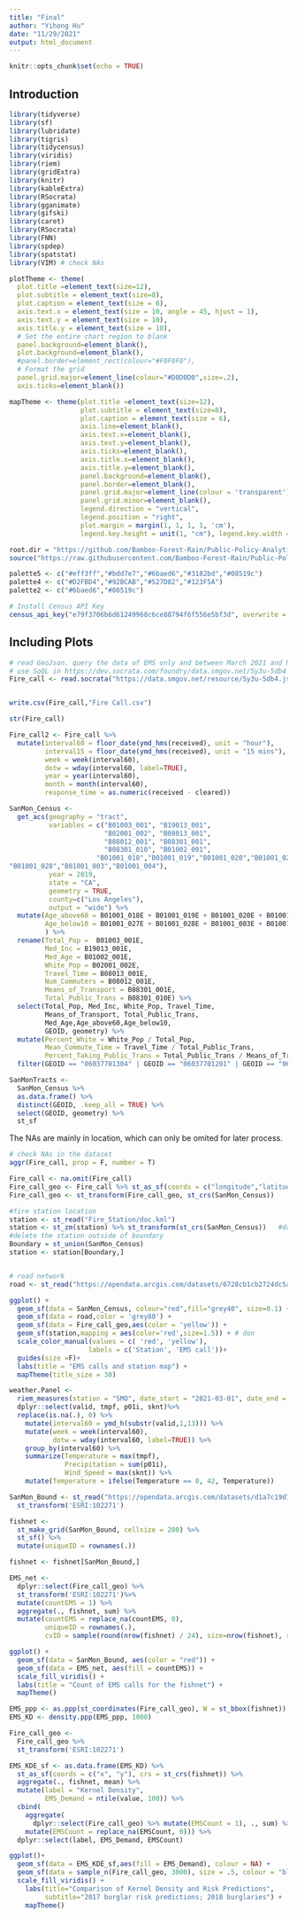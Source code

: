```yaml
---
title: "Final"
author: "Yihong Hu"
date: "11/29/2021"
output: html_document
---
```


```r
knitr::opts_chunk$set(echo = TRUE)
```

## Introduction

```r
library(tidyverse)
library(sf)
library(lubridate)
library(tigris)
library(tidycensus)
library(viridis)
library(riem)
library(gridExtra)
library(knitr)
library(kableExtra)
library(RSocrata)
library(gganimate)
library(gifski)
library(caret)
library(RSocrata)
library(FNN)
library(spdep)
library(spatstat)
library(VIM) # check NAs

plotTheme <- theme(
  plot.title =element_text(size=12),
  plot.subtitle = element_text(size=8),
  plot.caption = element_text(size = 6),
  axis.text.x = element_text(size = 10, angle = 45, hjust = 1),
  axis.text.y = element_text(size = 10),
  axis.title.y = element_text(size = 10),
  # Set the entire chart region to blank
  panel.background=element_blank(),
  plot.background=element_blank(),
  #panel.border=element_rect(colour="#F0F0F0"),
  # Format the grid
  panel.grid.major=element_line(colour="#D0D0D0",size=.2),
  axis.ticks=element_blank())

mapTheme <- theme(plot.title =element_text(size=12),
                  plot.subtitle = element_text(size=8),
                  plot.caption = element_text(size = 6),
                  axis.line=element_blank(),
                  axis.text.x=element_blank(),
                  axis.text.y=element_blank(),
                  axis.ticks=element_blank(),
                  axis.title.x=element_blank(),
                  axis.title.y=element_blank(),
                  panel.background=element_blank(),
                  panel.border=element_blank(),
                  panel.grid.major=element_line(colour = 'transparent'),
                  panel.grid.minor=element_blank(),
                  legend.direction = "vertical", 
                  legend.position = "right",
                  plot.margin = margin(1, 1, 1, 1, 'cm'),
                  legend.key.height = unit(1, "cm"), legend.key.width = unit(0.2, "cm"))

root.dir = "https://github.com/Bamboo-Forest-Rain/Public-Policy-Analytics-Landing/tree/master/DATA"
source("https://raw.githubusercontent.com/Bamboo-Forest-Rain/Public-Policy-Analytics-Landing/master/functions.r")

palette5 <- c("#eff3ff","#bdd7e7","#6baed6","#3182bd","#08519c")
palette4 <- c("#D2FBD4","#92BCAB","#527D82","#123F5A")
palette2 <- c("#6baed6","#08519c")
```

```r
# Install Census API Key
census_api_key("e79f3706b6d61249968c6ce88794f6f556e5bf3d", overwrite = TRUE, install = TRUE)
```

## Including Plots

```r
# read GeoJson. query the data of EMS only and between March 2021 and November 2021
# use SoQL in https://dev.socrata.com/foundry/data.smgov.net/5y3u-5db4
Fire_call <- read.socrata("https://data.smgov.net/resource/5y3u-5db4.json?$where=incident_date between '2021-03-01' and '2021-11-30'&call_type_description=Emergency Medical Service (EMS)")


write.csv(Fire_call,"Fire Call.csv")

str(Fire_call)

Fire_call2 <- Fire_call %>%
  mutate(interval60 = floor_date(ymd_hms(received), unit = "hour"),
         interval15 = floor_date(ymd_hms(received), unit = "15 mins"),
         week = week(interval60),
         dotw = wday(interval60, label=TRUE),
         year = year(interval60),
         month = month(interval60),
         response_time = as.numeric(received - cleared))

```


```r
SanMon_Census <- 
  get_acs(geography = "tract", 
          variables = c("B01003_001", "B19013_001", 
                        "B02001_002", "B08013_001",
                        "B08012_001", "B08301_001", 
                        "B08301_010", "B01002_001",
                      "B01001_018","B01001_019","B01001_020","B01001_021","B01001_022","B01001_023","B01001_024","B01001_025","B01001_042","B01001_043","B01001_044","B01001_045","B01001_046","B01001_047","B01001_048","B01001_049","B01001_027",
"B01001_028","B01001_003","B01001_004"),
          year = 2019, 
          state = "CA", 
          geometry = TRUE, 
          county=c("Los Angeles"),
          output = "wide") %>%
  mutate(Age_above60 = B01001_018E + B01001_019E + B01001_020E + B01001_021E + B01001_022E + B01001_023E + B01001_024E + B01001_025E + B01001_042E + B01001_043E + B01001_044E + B01001_045E + B01001_046E + B01001_047E + B01001_048E + B01001_049E,
         Age_below10 = B01001_027E + B01001_028E + B01001_003E + B01001_004E,
         ) %>%
  rename(Total_Pop =  B01003_001E,
         Med_Inc = B19013_001E,
         Med_Age = B01002_001E,
         White_Pop = B02001_002E,
         Travel_Time = B08013_001E,
         Num_Commuters = B08012_001E,
         Means_of_Transport = B08301_001E,
         Total_Public_Trans = B08301_010E) %>%
  select(Total_Pop, Med_Inc, White_Pop, Travel_Time,
         Means_of_Transport, Total_Public_Trans,
         Med_Age,Age_above60,Age_below10,
         GEOID, geometry) %>%
  mutate(Percent_White = White_Pop / Total_Pop,
         Mean_Commute_Time = Travel_Time / Total_Public_Trans,
         Percent_Taking_Public_Trans = Total_Public_Trans / Means_of_Transport)%>%
  filter(GEOID == "06037701304" | GEOID == "06037701201" | GEOID == "06037701601" |GEOID == "06037701202"|GEOID == "06037701302"|GEOID == "06037701402"|GEOID == "06037701602"|GEOID == "06037701502"|GEOID == "06037701701"|GEOID == "06037701702"|GEOID == "06037701801"| GEOID == "06037701802"|GEOID == "06037701902"|GEOID == "06037702300"|GEOID == "06037702201"|GEOID == "06037702002"|GEOID == "06037702202"|GEOID == "06037702102"|GEOID == "06037701501")

SanMonTracts <- 
  SanMon_Census %>%
  as.data.frame() %>%
  distinct(GEOID, .keep_all = TRUE) %>%
  select(GEOID, geometry) %>% 
  st_sf
```

The NAs are mainly in location, which can only be omited for later process.
```r
# check NAs in the dataset
aggr(Fire_call, prop = F, number = T)
```

```r
Fire_call <- na.omit(Fire_call)
Fire_call_geo <- Fire_call %>% st_as_sf(coords = c("longitude","latitude"), crs = 4326, agr = "constant")
Fire_call_geo <- st_transform(Fire_call_geo, st_crs(SanMon_Census))
```

```r
#fire station location
station <- st_read("Fire_Station/doc.kml")
station <- st_zm(station) %>% st_transform(st_crs(SanMon_Census))   #drop the third dimension of coordinates
#delete the station outside of boundary
Boundary = st_union(SanMon_Census)
station <- station[Boundary,]


# road network
road <- st_read("https://opendata.arcgis.com/datasets/6728cb1cb2724dc5ad07f7994484f054_0.geojson")
```


```r
ggplot() + 
  geom_sf(data = SanMon_Census, colour="red",fill="grey40", size=0.1) +
  geom_sf(data = road,color = 'grey80') +
  geom_sf(data = Fire_call_geo,aes(color = 'yellow')) +
  geom_sf(station,mapping = aes(color='red',size=1.5)) + # don
  scale_color_manual(values = c( 'red', 'yellow'),
                    labels = c('Station', 'EMS call'))+
  guides(size =F)+
  labs(title = "EMS calls and station map") +
  mapTheme(title_size = 30)

```

```r
weather.Panel <- 
  riem_measures(station = "SMO", date_start = "2021-03-01", date_end = "2021-11-30") %>%
  dplyr::select(valid, tmpf, p01i, sknt)%>%
  replace(is.na(.), 0) %>%
    mutate(interval60 = ymd_h(substr(valid,1,13))) %>%
    mutate(week = week(interval60),
           dotw = wday(interval60, label=TRUE)) %>%
    group_by(interval60) %>%
    summarize(Temperature = max(tmpf),
              Precipitation = sum(p01i),
              Wind_Speed = max(sknt)) %>%
    mutate(Temperature = ifelse(Temperature == 0, 42, Temperature))
```

```r
SanMon_Bound <- st_read("https://opendata.arcgis.com/datasets/d1a7c19d793c482b928a2b8d1abebdd4_0.geojson")%>%
  st_transform('ESRI:102271') 

fishnet <- 
  st_make_grid(SanMon_Bound, cellsize = 200) %>%
  st_sf() %>%
  mutate(uniqueID = rownames(.))

fishnet <- fishnet[SanMon_Bound,]

```

```r
EMS_net <- 
  dplyr::select(Fire_call_geo) %>% 
  st_transform('ESRI:102271')%>%
  mutate(countEMS = 1) %>% 
  aggregate(., fishnet, sum) %>%
  mutate(countEMS = replace_na(countEMS, 0),
         uniqueID = rownames(.),
         cvID = sample(round(nrow(fishnet) / 24), size=nrow(fishnet), replace = TRUE))

ggplot() +
  geom_sf(data = SanMon_Bound, aes(color = "red")) +
  geom_sf(data = EMS_net, aes(fill = countEMS)) +
  scale_fill_viridis() +
  labs(title = "Count of EMS calls for the fishnet") +
  mapTheme()
```
```r
EMS_ppp <- as.ppp(st_coordinates(Fire_call_geo), W = st_bbox(fishnet))
EMS_KD <- density.ppp(EMS_ppp, 1000)

Fire_call_geo <-
  Fire_call_geo %>%
  st_transform('ESRI:102271') 

EMS_KDE_sf <- as.data.frame(EMS_KD) %>%
  st_as_sf(coords = c("x", "y"), crs = st_crs(fishnet)) %>%
  aggregate(., fishnet, mean) %>%
  mutate(label = "Kernel Density",
         EMS_Demand = ntile(value, 100)) %>%
  cbind(
    aggregate(
      dplyr::select(Fire_call_geo) %>% mutate(EMSCount = 1), ., sum) %>%
    mutate(EMSCount = replace_na(EMSCount, 0))) %>%
  dplyr::select(label, EMS_Demand, EMSCount)

ggplot()+
  geom_sf(data = EMS_KDE_sf,aes(fill = EMS_Demand), colour = NA) +
  geom_sf(data = sample_n(Fire_call_geo, 3000), size = .5, colour = "black") +
  scale_fill_viridis() +
    labs(title="Comparison of Kernel Density and Risk Predictions",
         subtitle="2017 burglar risk predictions; 2018 burglaries") +
    mapTheme()
```

